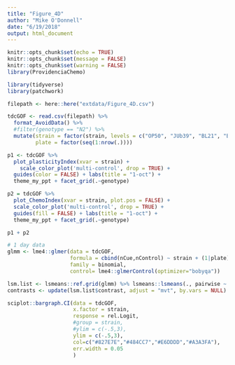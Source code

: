 ```yaml
---
title: "Figure_4D"
author: "Mike O'Donnell"
date: "6/19/2018"
output: html_document
---
```


```r
knitr::opts_chunk$set(echo = TRUE)
knitr::opts_chunk$set(message = FALSE)
knitr::opts_chunk$set(warning = FALSE)
library(ProvidenciaChemo)
```

```r
library(tidyverse)
library(patchwork)

filepath <- here::here("extdata/Figure_4D.csv")

tdcGOF <- read.csv(filepath) %>% 
  format_AvoidData() %>%
  #filter(genotype == "N2") %>%
  mutate(strain = factor(strain, levels = c("OP50", "JUb39", "BL21", "BL21_tdc+", 'E.d.655', 'E.d.655_tdcDel')),
         plate = factor(seq(1:nrow(.))))

p1 <- tdcGOF %>% 
  plot_plasticityIndex(xvar = strain) +
    scale_color_plot('multi-control', drop = TRUE) +
  guides(color = FALSE) + labs(title = "1-oct") +
  theme_my_ppt + facet_grid(.~genotype)

p2 = tdcGOF %>% 
  plot_ChemoIndex(xvar = strain, plot.pos = FALSE) +
  scale_color_plot('multi-control', drop = TRUE) +
  guides(fill = FALSE) + labs(title = "1-oct") +
  theme_my_ppt + facet_grid(.~genotype)

p1 + p2

# 1 day data
glmm <- lme4::glmer(data = tdcGOF, 
                    formula = cbind(nCue,nControl) ~ strain + (1|plate),
                    family = binomial,
                    control= lme4::glmerControl(optimizer="bobyqa"))

lsm.list <- lsmeans::ref.grid(glmm) %>% lsmeans::lsmeans(., pairwise ~ strain ) #%>% summary(adjust = "bon")
contrasts <- update(lsm.list$contrast, adjust = "mvt", by.vars = NULL)

sciplot::bargraph.CI(data = tdcGOF,
                     x.factor = strain,
                     response = rel.Logit,
                     #group = strain,
                     #ylim = c(-.5,3),
                     ylim = c(-.5,3),
                     col=c("#827E7E","#484CC7","#E6DDDD","#A3A3FA"),
                     err.width = 0.05
                     )
```
